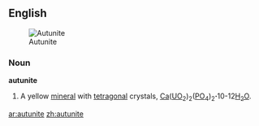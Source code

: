 ==English==
[[Image:2autunit, Polska, Sudety.jpg|thumb|Autunite]]

===Noun===
'''autunite'''
# {{mineralogy}} A yellow [[mineral]] with [[tetragonal]] crystals, [[calcium|Ca]]([[uranium|U]][[oxygen|O]]<sub>2</sub>)<sub>2</sub>([[phosphorus|P]]O<sub>4</sub>)<sub>2</sub>'''·'''10-12[[water|H<sub>2</sub>O]].

[[ar:autunite]]
[[zh:autunite]]